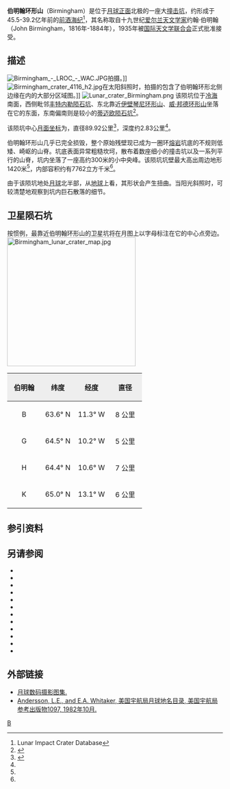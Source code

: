 {{lunar crater data |
 image=Birmingham-LO-4-128-h2.jpg|
 caption=[[月球勘测轨道飞行器|月球勘测轨道飞行器]]拍摄的图像|
 latitude=65.12|
 N_or_S=N|
 longitude=10.7|
 E_or_W=W|
 diameter=89.92公里|
 depth=2.83公里|
 colong=13|
 eponym=约翰·伯明翰}}

'''伯明翰环形山'''（Birmingham）是位于[[月球正面|月球正面]]北极的一座大[[撞击坑|撞击坑]]，约形成于45.5-39.2亿年前的[[前酒海纪|前酒海纪]]<ref name="LICD">Lunar Impact Crater Database</ref>，其名称取自十九世纪[[爱尔兰|爱尔兰]][[天文学家|天文学家]]约翰·伯明翰（John Birmingham，1816年-1884年），1935年被[[国际天文学联合会|国际天文学联合会]]正式批准接受。

==描述== 
[[File:Birmingham_-_LROC_-_WAC.JPG|thumb]]拍摄。]]
[[File:Birmingham_crater_4116_h2.jpg|thumb]]在太阳斜照时，拍摄的包含了伯明翰环形北侧边缘在内的大部分区域图。]]
[[File:Lunar_crater_Birmingham.png|thumb]] 
该陨坑位于[[冷海|冷海]]南面，西侧毗邻[[丰特内勒陨石坑|丰特内勒陨石坑]]、东北靠近[[伊壁琴尼环形山|伊壁琴尼环形山]]、[[威·邦德环形山|威·邦德环形山]]坐落在它的东面，东南偏南则是较小的[[蒂迈欧陨石坑|蒂迈欧陨石坑]]<ref>{{Cite web |url=http://planetarynames.wr.usgs.gov/images/Lunar/lac_3_lo.pdf |title=Crater Birmingham on the map LAC-3. |accessdate=2017-02-22 |archive-date=2013-02-20 |archive-url=https://web.archive.org/web/20130220121338/http://planetarynames.wr.usgs.gov/images/Lunar/lac_3_lo.pdf |dead-url=no }}</ref>。

该陨坑中心[[月面坐标|月面坐标]]为{{Coord|65.12|N|10.7|W|globe:Moon|nogoogle=1|noosm=1}}，直径89.92公里<ref name="IAU">{{Cite web |url=http://planetarynames.wr.usgs.gov/Feature/754 |title=Directory of the International Astronomical Union |accessdate=2017-02-22 |archive-date=2018-04-14 |archive-url=https://web.archive.org/web/20180414164753/https://planetarynames.wr.usgs.gov/Feature/754 |dead-url=no }}</ref>，深度约2.83公里<ref name="LICD"/>。

伯明翰环形山几乎已完全损毁，整个原始残壁现已成为一圈环[[熔岩|熔岩]]坑底的不规则低矮、崎岖的山脊。坑底表面异常粗糙坎坷，散布着数座细小的撞击坑以及一系列平行的山脊，坑内坐落了一座高约300米的小中央峰。该陨坑坑壁最大高出周边地形1420米<ref name="LICD"/>，内部容积约有7762立方千米<ref name="LICD"/>。

由于该陨坑地处[[月球|月球]]北半部，从[[地球|地球]]上看，其形状会产生扭曲。当阳光斜照时，可较清楚地观察到坑内巨石散落的细节。

==卫星陨石坑==
按惯例，最靠近伯明翰环形山的卫星坑将在月图上以字母标注在它的中心点旁边。
[[Image:Birmingham_lunar_crater_map.jpg|300px]]

{| class="wikitable"
!width="25%" style="background:#eeeeee;" |伯明翰 
!width="25%" style="background:#eeeeee;" |纬度
!width="25%" style="background:#eeeeee;" |经度
!width="25%" style="background:#eeeeee;" |直径
|-
|align="center"|B
|align="center"|63.6° N
|align="center"|11.3° W
|align="center"|8 公里
|-
|align="center"|G
|align="center"|64.5° N
|align="center"|10.2° W
|align="center"|5 公里
|-
|align="center"|H
|align="center"|64.4° N
|align="center"|10.6° W
|align="center"|7 公里
|-
|align="center"|K
|align="center"|65.0° N
|align="center"|13.1° W
|align="center"|6 公里
|}{{clear}}
==参引资料==
{{Reflist}}

==另请参阅==
{{refbegin}}
* {{cite book
  | last1 = Andersson
  | first1 = L. E.
  | last2 = Whitaker
  | first2 = E. A.
  | authorlink2 = Ewen Whitaker
  | date = 1982
  | title = [[NASA|NASA]] Catalogue of Lunar Nomenclature
  | publisher = NASA RP-1097
  | ref = harv
  }}
* {{cite web
  | last = Blue
  | first = Jennifer
  | date = July 25, 2007
  | title = Gazetteer of Planetary Nomenclature
  | publisher = [[United_States_Geological_Survey|USGS]]
  | url = http://planetarynames.wr.usgs.gov/
  | accessdate = 2007-08-05
  | ref = harv
  | archive-date = 2012-04-08
  | archive-url = https://www.webcitation.org/66mXDr4G9?url=http://planetarynames.wr.usgs.gov/
  | dead-url = no
  }}
* {{cite book
  | last1 = Bussey
  | first1 = B.
  | authorlink1 = Ben Bussey
  | last2 = Spudis
  | first2 = P.
  | authorlink2 = Paul Spudis
  | date = 2004
  | title = The Clementine Atlas of the Moon
  | publisher = Cambridge University Press
  | location = New York
  | isbn = 978-0-521-81528-4
  | ref = harv
  }}
* {{cite book
  | last1 = Cocks
  | first1 = Elijah E.
  | last2 = Cocks
  | first2 = Josiah C.
  | date = 1995
  | title = Who's Who on the Moon: A Biographical Dictionary of Lunar Nomenclature
  | url = https://archive.org/details/isbn_9780936389271
  | publisher = Tudor Publishers
  | isbn = 978-0-936389-27-1
  | ref = harv
  }}
* {{cite web
  | last = McDowell
  | first = Jonathan
  | date = July 15, 2007
  | url = http://host.planet4589.org/astro/lunar/
  | title = Lunar Nomenclature
  | publisher = Jonathan's Space Report
  | accessdate = 2007-10-24
  | ref = harv
  | archive-date = 2012-05-26
  | archive-url = https://www.webcitation.org/67wcYNfK3?url=http://host.planet4589.org/astro/lunar/
  | dead-url = no
  }}
* {{cite journal| last1 = Menzel| first1 = D. H.| last2 = Minnaert| first2 = M.| last3 = Levin| first3 = B.| last4 = Dollfus| first4 = A.| last5 = Bell| first5 = B.| title = Report on Lunar Nomenclature by the Working Group of Commission 17 of the IAU| doi = 10.1007/BF00171763| journal = Space Science Reviews| volume = 12| issue = 2| pages = 136–186| date = 1971| bibcode = 1971SSRv...12..136M| ref = harv}}
* {{cite book
  | first = Patrick
  | last = Moore
  | authorlink = Patrick Moore
  | date = 2001
  | title = On the Moon
  | url = https://archive.org/details/patrickmooreonmo00patr
  | publisher = Sterling Publishing Co.
  | isbn = 978-0-304-35469-6
  | ref = harv
  }}
* {{cite book
  | first = Fred W.
  | last = Price
  | date = 1988
  | title = The Moon Observer's Handbook
  | publisher = Cambridge University Press
  | isbn = 978-0-521-33500-3
  | ref = harv
  }}
* {{cite book
  | last = Rükl
  | first = Antonín
  | authorlink = Antonín Rükl
  | date = 1990
  | title = Atlas of the Moon
  | publisher = Kalmbach Books
  | isbn = 978-0-913135-17-4
  | ref = harv
  }}
* {{cite book
  | last = Webb
  | first = Rev. T. W.
  | authorlink = Thomas William Webb
  | date = 1962
  | title = Celestial Objects for Common Telescopes
  | url = https://archive.org/details/celestialobjects00webb
  | edition = 6th revised
  | publisher = Dover
  | isbn = 978-0-486-20917-3
  | ref = harv
  }}
* {{cite book
  | first = Ewen A.
  | last = Whitaker
  | authorlink = Ewen Whitaker
  | date = 1999
  | title = Mapping and Naming the Moon
  | publisher = Cambridge University Press
  | isbn = 978-0-521-62248-6
  | ref = harv
  }}
* {{cite book
  | first = Peter T.
  | last = Wlasuk
  | date = 2000
  | title = Observing the Moon
  | publisher = Springer
  | isbn = 978-1-85233-193-1
  | ref = harv
 }}
{{refend}}

==外部链接==
* [http://www.lpi.usra.edu/resources/lunar_orbiter/bin/srch_nam.shtml?Birmingham%7C0 月球数码摄影图集.]{{Wayback|url=http://www.lpi.usra.edu/resources/lunar_orbiter/bin/srch_nam.shtml?Birmingham%7C0 |date=20160303184851 }}
* [http://planet4589.org/astro/lunar/RP-1097.pdf Andersson, L.E., and E.A. Whitaker, 美国宇航局月球地名目录, 美国宇航局参考出版物1097, 1982年10月.]{{Wayback|url=http://planet4589.org/astro/lunar/RP-1097.pdf |date=20141006125838 }}

[[Category:月球环形山|B]]
{{月球环形山 (A-B)}}